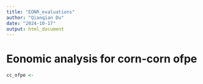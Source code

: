 ```yaml
---
title: "EONR_evaluations"
author: "Qianqian Du"
date: "2024-10-17"
output: html_document
---
```


# Eonomic analysis for corn-corn ofpe
```r
cc_ofpe <- 




```



